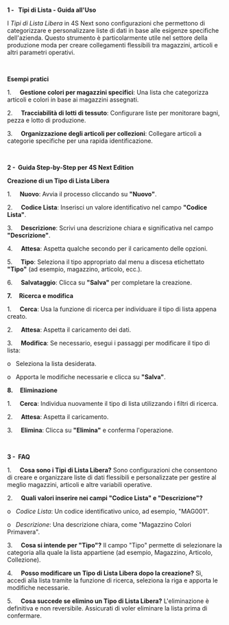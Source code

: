 **1 -   Tipi di Lista - Guida all'Uso**

I *Tipi di Lista Libera* in 4S Next sono configurazioni che permettono di categorizzare e personalizzare liste di dati in base alle esigenze specifiche dell'azienda. Questo strumento è particolarmente utile nel settore della produzione moda per creare collegamenti flessibili tra magazzini, articoli e altri parametri operativi.

 

**Esempi pratici**

1.     **Gestione colori per magazzini specifici**: Una lista che categorizza articoli e colori in base ai magazzini assegnati.

2.     **Tracciabilità di lotti di tessuto**: Configurare liste per monitorare bagni, pezza e lotto di produzione.

3.     **Organizzazione degli articoli per collezioni**: Collegare articoli a categorie specifiche per una rapida identificazione.

 

**2 -  Guida Step-by-Step per 4S Next Edition**

**Creazione di un Tipo di Lista Libera**

1.     **Nuovo**: Avvia il processo cliccando su **"Nuovo"**.

2.     **Codice Lista**: Inserisci un valore identificativo nel campo **"Codice Lista"**.

3.     **Descrizione**: Scrivi una descrizione chiara e significativa nel campo **"Descrizione"**.

4.     **Attesa**: Aspetta qualche secondo per il caricamento delle opzioni.

5.     **Tipo**: Seleziona il tipo appropriato dal menu a discesa etichettato **"Tipo"** (ad esempio, magazzino, articolo, ecc.).

6.     **Salvataggio**: Clicca su **"Salva"** per completare la creazione.

**7.     Ricerca e modifica**

1.     **Cerca**: Usa la funzione di ricerca per individuare il tipo di lista appena creato.

2.     **Attesa**: Aspetta il caricamento dei dati.

3.     **Modifica**: Se necessario, esegui i passaggi per modificare il tipo di lista:

o   Seleziona la lista desiderata.

o   Apporta le modifiche necessarie e clicca su **"Salva"**.



**8.     Eliminazione**

1.     **Cerca**: Individua nuovamente il tipo di lista utilizzando i filtri di ricerca.

2.     **Attesa**: Aspetta il caricamento.

3.     **Elimina**: Clicca su **"Elimina"** e conferma l'operazione.

 

**3 -  FAQ**

1.     **Cosa sono i Tipi di Lista Libera?** Sono configurazioni che consentono di creare e organizzare liste di dati flessibili e personalizzate per gestire al meglio magazzini, articoli e altre variabili operative.

2.     **Quali valori inserire nei campi "Codice Lista" e "Descrizione"?**

o   *Codice Lista*: Un codice identificativo unico, ad esempio, "MAG001".

o   *Descrizione*: Una descrizione chiara, come "Magazzino Colori Primavera".

3.     **Cosa si intende per "Tipo"?** Il campo "Tipo" permette di selezionare la categoria alla quale la lista appartiene (ad esempio, Magazzino, Articolo, Collezione).

4.     **Posso modificare un Tipo di Lista Libera dopo la creazione?** Sì, accedi alla lista tramite la funzione di ricerca, seleziona la riga e apporta le modifiche necessarie.

5.     **Cosa succede se elimino un Tipo di Lista Libera?** L'eliminazione è definitiva e non reversibile. Assicurati di voler eliminare la lista prima di confermare.